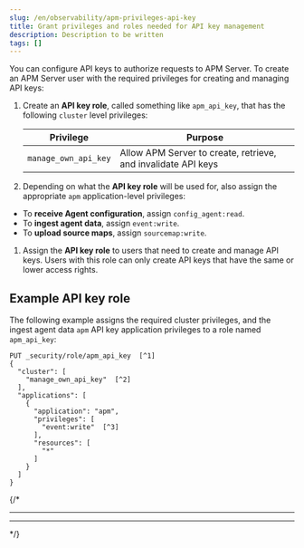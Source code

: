 ```yaml
---
slug: /en/observability/apm-privileges-api-key
title: Grant privileges and roles needed for API key management
description: Description to be written
tags: []
---
```


<div id="apm-privileges-api-key"></div>

You can configure <DocLink slug="/en/observability/apm-api-key">API keys</DocLink> to authorize requests to APM Server.
To create an APM Server user with the required privileges for creating and managing API keys:

1. Create an **API key role**, called something like `apm_api_key`,
    that has the following `cluster` level privileges:

    | Privilege | Purpose |
    |---|---|
    | `manage_own_api_key` | Allow APM Server to create, retrieve, and invalidate API keys |

1. Depending on what the **API key role** will be used for,
    also assign the appropriate `apm` application-level privileges:

* To **receive Agent configuration**, assign `config_agent:read`.
* To **ingest agent data**, assign `event:write`.
* To **upload source maps**, assign `sourcemap:write`.

1. Assign the **API key role** to users that need to create and manage API keys.
    Users with this role can only create API keys that have the same or lower access rights.

<div id="apm-privileges-api-key-example"></div>

## Example API key role

The following example assigns the required cluster privileges,
and the ingest agent data `apm` API key application privileges to a role named `apm_api_key`:

```kibana
PUT _security/role/apm_api_key  [^1]
{
  "cluster": [
    "manage_own_api_key"  [^2]
  ],
  "applications": [
    {
      "application": "apm",
      "privileges": [
        "event:write"  [^3]
      ],
      "resources": [
        "*"
      ]
    }
  ]
}
```
[^1]: `apm_api_key` is the name of the role we're assigning these privileges to. Any name can be used.
[^2]: Required cluster privileges.
[^3]: Required for API keys that will be used to ingest agent events.

{/*
***  **
***  ** 

*/}

